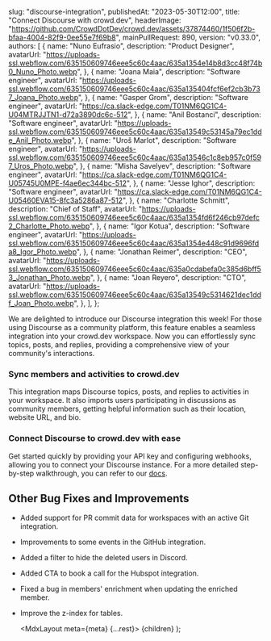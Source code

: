 
  slug: "discourse-integration",
  publishedAt: "2023-05-30T12:00",
  title: "Connect Discourse with crowd.dev",
  headerImage:
    "https://github.com/CrowdDotDev/crowd.dev/assets/37874460/1f506f2b-bfaa-4004-82f9-0ee55e7f69b8",
  mainPullRequest: 890,
  version: "v0.33.0",
  authors: [
    {
      name: "Nuno Eufrasio",
      description: "Product Designer",
      avatarUrl:
        "https://uploads-ssl.webflow.com/635150609746eee5c60c4aac/635a1354e14b8d3cc48f74b0_Nuno_Photo.webp",
    },
    {
      name: "Joana Maia",
      description: "Software engineer",
      avatarUrl:
        "https://uploads-ssl.webflow.com/635150609746eee5c60c4aac/635a135404fcf6ef2cb3b737_Joana_Photo.webp",
    },
    {
      name: "Gasper Grom",
      description: "Software engineer",
      avatarUrl: "https://ca.slack-edge.com/T01NM6QG1C4-U04MTRJJTN1-d72a3890dc6c-512",
    },
    {
      name: "Anil Bostanci",
      description: "Software engineer",
      avatarUrl:
        "https://uploads-ssl.webflow.com/635150609746eee5c60c4aac/635a13549c53145a79ec1dde_Anil_Photo.webp",
    },
    {
      name: "Uroš Marlot",
      description: "Software engineer",
      avatarUrl:
        "https://uploads-ssl.webflow.com/635150609746eee5c60c4aac/635a13546c1c8eb957c0f597_Uros_Photo.webp",
    },
    {
      name: "Misha Savelyev",
      description: "Software engineer",
      avatarUrl: "https://ca.slack-edge.com/T01NM6QG1C4-U05745U0MPE-f4ae6ec344bc-512",
    },
    {
      name: "Jesse Ighor",
      description: "Software engineer",
      avatarUrl: "https://ca.slack-edge.com/T01NM6QG1C4-U05460EVA15-8fc3a5286a87-512",
    },
    {
      name: "Charlotte Schmitt",
      description: "Chief of Staff",
      avatarUrl:
        "https://uploads-ssl.webflow.com/635150609746eee5c60c4aac/635a1354fd6f246cb97defc2_Charlotte_Photo.webp",
    },
    {
      name: "Igor Kotua",
      description: "Software engineer",
      avatarUrl:
        "https://uploads-ssl.webflow.com/635150609746eee5c60c4aac/635a1354e448c91d9696fda8_Igor_Photo.webp",
    },
    {
      name: "Jonathan Reimer",
      description: "CEO",
      avatarUrl:
        "https://uploads-ssl.webflow.com/635150609746eee5c60c4aac/635a0cdabefa0c385d6bff53_Jonathan_Photo.webp",
    },
    {
      name: "Joan Reyero",
      description: "CTO",
      avatarUrl:
        "https://uploads-ssl.webflow.com/635150609746eee5c60c4aac/635a13549c5314621dec1ddf_Joan_Photo.webp",
    },
  ],
};

We are delighted to introduce our Discourse integration this week!
For those using Discourse as a community platform, this feature enables a seamless integration into your crowd.dev workspace. Now you can effortlessly sync topics, posts, and replies,
providing a comprehensive view of your community's interactions.

### Sync members and activities to crowd.dev

This integration maps Discourse topics, posts, and replies to activities in your workspace.
It also imports users participating in discussions as community members,
getting helpful information such as their location, website URL, and bio.

### Connect Discourse to crowd.dev with ease

Get started quickly by providing your API key and configuring webhooks,
allowing you to connect your Discourse instance. For a more detailed step-by-step
walkthrough, you can refer to our [docs](https://docs.crowd.dev/docs/discourse-integration).

<VideoPlayer url="https://www.youtube.com/watch?v=VBA24OIhd8M" />

## Other Bug Fixes and Improvements

- Added support for PR commit data for workspaces with an active Git integration. <PullRequest number="834"/>
- Improvements to some events in the GitHub integration. <PullRequest number="898"/>
- Added a filter to hide the deleted users in Discord. <PullRequest number="911"/>
- Added CTA to book a call for the Hubspot integration. <PullRequest number="896"/>
- Fixed a bug in members' enrichment when updating the enriched member. <PullRequest number="822"/>
- Improve the z-index for tables. <PullRequest number="904"/>

  <MdxLayout meta={meta} {...rest}>
    {children}
  </MdxLayout>
);
